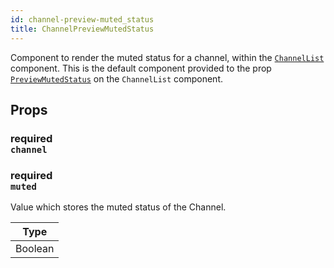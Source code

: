 ```yaml
---
id: channel-preview-muted_status
title: ChannelPreviewMutedStatus
---
```



Component to render the muted status for a channel, within the [`ChannelList`](../../channel-list) component.
This is the default component provided to the prop [`PreviewMutedStatus`](../../channel-list#previewmutedstatus) on the `ChannelList` component.

## Props

### <div class="label description required">required</div> `channel`

<Channel />

### <div class="label description required">required</div> `muted`

Value which stores the muted status of the Channel.

| Type    |
| ------- |
| Boolean |

